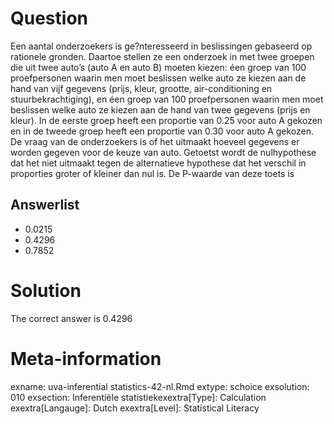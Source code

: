 Question
========

Een aantal onderzoekers is ge?nteresseerd in beslissingen gebaseerd op rationele gronden. Daartoe stellen ze een onderzoek in met twee groepen die uit twee auto's (auto A en auto B) moeten kiezen: éen groep van 100 proefpersonen waarin men moet beslissen welke auto ze kiezen aan de hand van vijf gegevens (prijs, kleur, grootte, air-conditioning en stuurbekrachtiging), en éen groep van 100 proefpersonen waarin men moet beslissen welke auto ze kiezen aan de hand van twee gegevens (prijs en kleur). In de eerste groep heeft een proportie van 0.25 voor auto A gekozen en in de tweede groep heeft een proportie van 0.30 voor auto A gekozen. De vraag van de onderzoekers is of het uitmaakt hoeveel gegevens er worden gegeven voor de keuze van auto. Getoetst wordt de nulhypothese dat het niet uitmaakt tegen de alternatieve hypothese dat het verschil in proporties groter of kleiner dan nul is. De P-waarde van deze toets is 

Answerlist
----------
* 0.0215
* 0.4296
* 0.7852

Solution
========

The correct answer is  0.4296 

Meta-information
================
exname: uva-inferential statistics-42-nl.Rmd 
extype: schoice 
exsolution: 010 
exsection: Inferentiële statistiekexextra[Type]: Calculation
exextra[Langauge]: Dutch 
exextra[Level]: Statistical Literacy